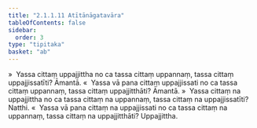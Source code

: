 ```yaml
---
title: "2.1.1.11 Atītānāgatavāra"
tableOfContents: false
sidebar:
  order: 3
type: "tipitaka"
basket: "ab"
---
```



<DynamicBreadcrumb />

<Division number="80">

<Paragraph number="356">
»  Yassa cittaṃ uppajjittha no ca tassa cittaṃ uppannaṃ, tassa cittaṃ uppajjissatīti? Āmantā.
</Paragraph>

<Paragraph number="357">
«  Yassa vā pana cittaṃ uppajjissati no ca tassa cittaṃ uppannaṃ, tassa cittaṃ uppajjitthāti? Āmantā.
</Paragraph>

<Paragraph number="358">
»  Yassa cittaṃ na uppajjittha no ca tassa cittaṃ na uppannaṃ, tassa cittaṃ na uppajjissatīti? Natthi.
</Paragraph>

<Paragraph number="359">
«  Yassa vā pana cittaṃ na uppajjissati no ca tassa cittaṃ na uppannaṃ, tassa cittaṃ na uppajjitthāti? Uppajjittha.
</Paragraph>
</Division>